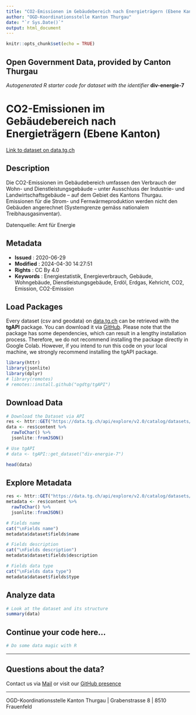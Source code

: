 ```yaml
---
title: "CO2-Emissionen im Gebäudebereich nach Energieträgern (Ebene Kanton)"
author: "OGD-Koordinationsstelle Kanton Thurgau"
date: "`r Sys.Date()`"
output: html_document
---
```


```r
knitr::opts_chunk$set(echo = TRUE)
```

## Open Government Data, provided by **Canton Thurgau**
*Autogenerated R starter code for dataset with the identifier* **div-energie-7**


# **CO2-Emissionen im Gebäudebereich nach Energieträgern (Ebene Kanton)**

[Link to dataset on data.tg.ch](https://data.tg.ch/explore/dataset/div-energie-7/information/)

## Description

<p>Die CO2-Emissionen im Gebäudebereich umfassen den Verbrauch der Wohn- und Dienstleistungsgebäude – unter Ausschluss der Industrie- und Landwirtschaftsgebäude – auf dem Gebiet des Kantons Thurgau. Emissionen für die Strom- und Fernwärmeproduktion werden nicht den Gebäuden angerechnet (Systemgrenze gemäss nationalem Treibhausgasinventar).</p><p></p><p>Datenquelle: Amt für Energie</p>

## Metadata

- **Issued**                   : 2020-06-29
- **Modified**                 : 2024-04-30 14:27:51
- **Rights**                   : CC By 4.0
- **Keywords**                 : Energiestatistik, Energieverbrauch, Gebäude, Wohngebäude, Dienstleistungsgebäude, Erdöl, Erdgas, Kehricht, CO2, Emission, CO2-Emission

## Load Packages

Every dataset (csv and geodata) on [data.tg.ch](https://data.tg.ch/pages/start/) can be retrieved with the **tgAPI** package. You can download it via [GitHub](https://github.com/ogdtg/tgAPI). Please note that the package has some dependencies, which can result in a lengthy installation process. Therefore, we do not recommend installing the package directly in Google Colab. However, if you intend to run this code on your local machine, we strongly recommend installing the tgAPI package.

```r
library(httr)
library(jsonlite)
library(dplyr)
# library(remotes)
# remotes::install.github("ogdtg/tgAPI")

```


## Download Data


```r
# Download the Dataset via API
res <- httr::GET("https://data.tg.ch/api/explore/v2.0/catalog/datasets/div-energie-7/exports/json")
data <- res$content %>%
  rawToChar() %>%
  jsonlite::fromJSON()

# Use tgAPI
# data <- tgAPI::get_dataset("div-energie-7")

head(data)

```


## Explore Metadata

```r

res <- httr::GET("https://data.tg.ch/api/explore/v2.0/catalog/datasets/div-energie-7")
metadata <- res$content %>%
  rawToChar() %>%
  jsonlite::fromJSON()

# Fields name
cat("\nFields name")
metadata$dataset$fields$name

# Fields description
cat("\nFields description")
metadata$dataset$fields$description

# Fields data type
cat("\nFields data type")
metadata$dataset$fields$type

```


## Analyze data

```r

# Look at the dataset and its structure
summary(data)

```


## Continue your code here...


```r
# Do some data magic with R
```

------------------------------------------------------------------------

## Questions about the data?

Contact us via [Mail](mailto:ogd@tg.ch) or visit our [GitHub presence](https://github.com/ogdtg)


------------------------------------------------------------------------

OGD-Koordinationsstelle Kanton Thurgau | Grabenstrasse 8 | 8510 Frauenfeld
